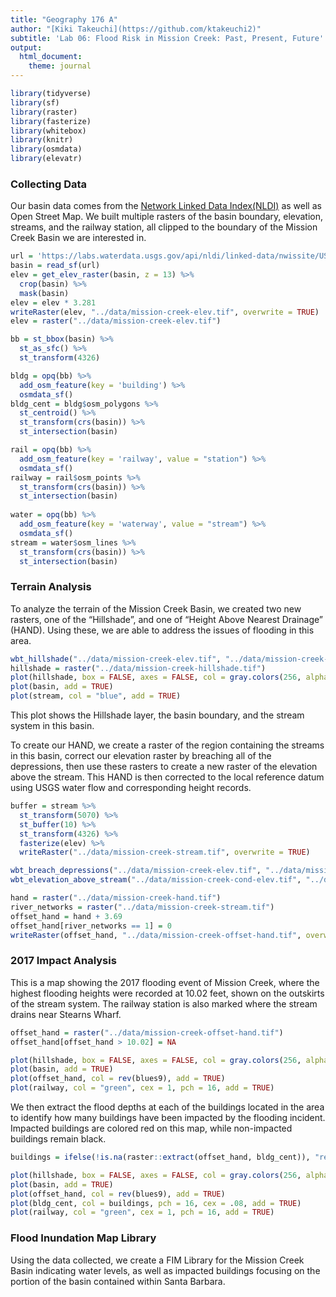 ```yaml
---
title: "Geography 176 A"
author: "[Kiki Takeuchi](https://github.com/ktakeuchi2)"
subtitle: 'Lab 06: Flood Risk in Mission Creek: Past, Present, Future'
output: 
  html_document:
    theme: journal
---
```


```r
library(tidyverse)
library(sf)
library(raster)
library(fasterize)
library(whitebox)
library(knitr)
library(osmdata)
library(elevatr)
```
### Collecting Data

Our basin data comes from the [Network Linked Data Index(NLDI)](https://waterdata.usgs.gov/blog/nldi-intro/) as well as Open Street Map. We built multiple rasters of the basin boundary, elevation, streams, and the railway station, all clipped to the boundary of the Mission Creek Basin we are interested in.
```r
url = 'https://labs.waterdata.usgs.gov/api/nldi/linked-data/nwissite/USGS-11119750/basin'
basin = read_sf(url)
elev = get_elev_raster(basin, z = 13) %>%
  crop(basin) %>%
  mask(basin)
elev = elev * 3.281
writeRaster(elev, "../data/mission-creek-elev.tif", overwrite = TRUE)
elev = raster("../data/mission-creek-elev.tif")
```

```r
bb = st_bbox(basin) %>%
  st_as_sfc() %>%
  st_transform(4326)

bldg = opq(bb) %>%
  add_osm_feature(key = 'building') %>%
  osmdata_sf()
bldg_cent = bldg$osm_polygons %>%
  st_centroid() %>%  
  st_transform(crs(basin)) %>% 
  st_intersection(basin)

rail = opq(bb) %>%
  add_osm_feature(key = 'railway', value = "station") %>% 
  osmdata_sf()
railway = rail$osm_points %>% 
  st_transform(crs(basin)) %>% 
  st_intersection(basin)
 
water = opq(bb) %>%
  add_osm_feature(key = 'waterway', value = "stream") %>%
  osmdata_sf()
stream = water$osm_lines %>%
  st_transform(crs(basin)) %>% 
  st_intersection(basin)
```

### Terrain Analysis

To analyze the terrain of the Mission Creek Basin, we created two new rasters, one of the "Hillshade", and one of "Height Above Nearest Drainage" (HAND). Using these, we are able to address the issues of flooding in this area.

```r
wbt_hillshade("../data/mission-creek-elev.tif", "../data/mission-creek-hillshade.tif")
hillshade = raster("../data/mission-creek-hillshade.tif")
plot(hillshade, box = FALSE, axes = FALSE, col = gray.colors(256, alpha = .5), legend = FALSE, main = "Mission Creek Basin")
plot(basin, add = TRUE)
plot(stream, col = "blue", add = TRUE)
```
This plot shows the Hillshade layer, the basin boundary, and the stream system in this basin.

To create our HAND, we create a raster of the region containing the streams in this basin, correct our elevation raster by breaching all of the depressions, then use these rasters to create a new raster of the elevation above the stream. This HAND is then corrected to the local reference datum using USGS water flow and corresponding height records.  

```r
buffer = stream %>%
  st_transform(5070) %>%
  st_buffer(10) %>%
  st_transform(4326) %>%
  fasterize(elev) %>%
  writeRaster("../data/mission-creek-stream.tif", overwrite = TRUE)

wbt_breach_depressions("../data/mission-creek-elev.tif", "../data/mission-creek-cond-elev.tif")
wbt_elevation_above_stream("../data/mission-creek-cond-elev.tif", "../data/mission-creek-stream.tif", "../data/mission-creek-hand.tif")

hand = raster("../data/mission-creek-hand.tif")
river_networks = raster("../data/mission-creek-stream.tif")
offset_hand = hand + 3.69
offset_hand[river_networks == 1] = 0
writeRaster(offset_hand, "../data/mission-creek-offset-hand.tif", overwrite = TRUE)
```

### 2017 Impact Analysis

This is a map showing the 2017 flooding event of Mission Creek, where the highest flooding heights were recorded at 10.02 feet, shown on the outskirts of the stream system. The railway station is also marked where the stream drains near Stearns Wharf.
```r
offset_hand = raster("../data/mission-creek-offset-hand.tif")
offset_hand[offset_hand > 10.02] = NA

plot(hillshade, box = FALSE, axes = FALSE, col = gray.colors(256, alpha = .5), legend = FALSE)
plot(basin, add = TRUE)
plot(offset_hand, col = rev(blues9), add = TRUE)
plot(railway, col = "green", cex = 1, pch = 16, add = TRUE)
```

We then extract the flood depths at each of the buildings located in the area to identify how many buildings have been impacted by the flooding incident. Impacted buildings are colored red on this map, while non-impacted buildings remain black.
```r
buildings = ifelse(!is.na(raster::extract(offset_hand, bldg_cent)), "red", "black")

plot(hillshade, box = FALSE, axes = FALSE, col = gray.colors(256, alpha = .5), main = paste(sum(buildings == "red"), "Buildings Impacted by the 2017 Mission Creek Flooding"), legend = FALSE)
plot(basin, add = TRUE)
plot(offset_hand, col = rev(blues9), add = TRUE)
plot(bldg_cent, col = buildings, pch = 16, cex = .08, add = TRUE)
plot(railway, col = "green", cex = 1, pch = 16, add = TRUE)
```

### Flood Inundation Map Library

Using the data collected, we create a FIM Library for the Mission Creek Basin indicating water levels, as well as impacted buildings focusing on the portion of the basin contained within Santa Barbara. 

```r

```

